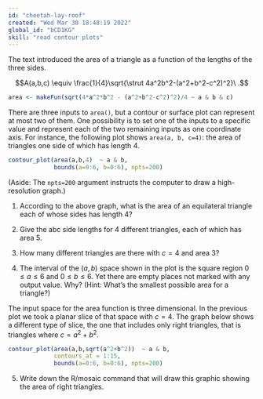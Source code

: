 ```yaml
---
id: "cheetah-lay-roof"
created: "Wed Mar 30 18:48:19 2022"
global_id: "bCD1KG"
skill: "read contour plots"
---
```


The text introduced the area of a triangle as a function of the lengths of the three sides.

$$A(a,b,c) \equiv \frac{1}{4}\sqrt{\strut 4a^2b^2-(a^2+b^2-c^2)^2}\ .$$

```r
area <- makeFun(sqrt(4*a^2*b^2 - (a^2+b^2-c^2)^2)/4 ~ a & b & c)
```

There are three inputs to `area()`, but a contour or surface plot can represent at most two of them. One possibility is to set one of the inputs to a specific value and represent each of the two remaining inputs as one coordinate axis. For instance, the following plot shows `area(a, b, c=4)`: the area of triangles one side of which has length 4.

```r
contour_plot(area(a,b,4)  ~ a & b, 
             bounds(a=0:6, b=0:6), npts=200)
```
(Aside: The `npts=200` argument instructs the computer to draw a high-resolution graph.)

1. According to the above graph, what is the area of an equilateral triangle each of whose sides has length 4?

2. Give the abc side lengths for 4 different triangles, each of which has area 5. 

3. How many different triangles are there with $c=4$ and area 3? <!-- infinitely many -->

4. The interval of the $(a, b)$ space shown in the plot is  the square region $0 \leq a \leq 6$ and $0 \leq b \leq 6$. Yet there are empty places not marked with any output value. Why?  (Hint: What's the smallest possible area for a triangle?)

The input space for the area function is three dimensional. In the previous plot we took a planar slice of that space with $c=4$. The graph below shows a different type of slice, the one that includes only right triangles, that is triangles where $c=a^2 + b^2$.

```r
contour_plot(area(a,b,sqrt(a^2+b^2))  ~ a & b, 
             contours_at = 1:15,
             bounds(a=0:6, b=0:6), npts=200)
```

5. Write down the R/mosaic command that will draw this graphic showing the area of right triangles.


